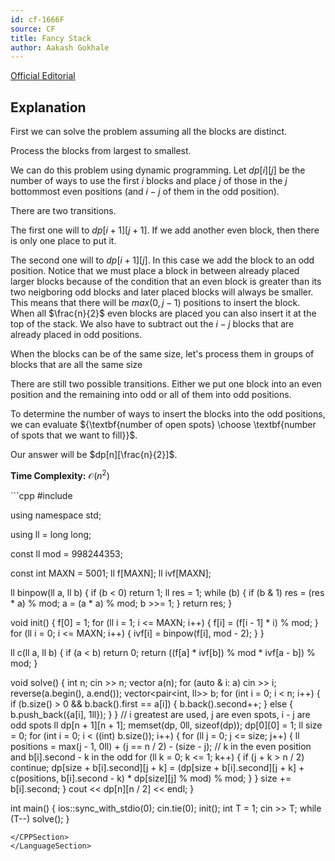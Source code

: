 ```yaml
---
id: cf-1666F
source: CF
title: Fancy Stack
author: Aakash Gokhale
---
```


[Official Editorial](https://codeforces.com/contest/1666/attachments/download/15881/nerc-2021-tutorial.pdf)

## Explanation

First we can solve the problem assuming all the blocks are distinct.

Process the blocks from largest to smallest.

We can do this problem using dynamic programming.
Let $dp[i][j]$ be the number of ways to use the first $i$ blocks and place $j$ of those in the $j$ bottommost even positions (and $i - j$ of them in the odd position).

There are two transitions.

The first one will to $dp[i + 1][j + 1]$. If we add another even block, then there is only one place to put it.

The second one will to $dp[i + 1][j]$. In this case we add the block to an odd position.
Notice that we must place a block in between already placed larger blocks because of the condition that an even block is greater than its two neigboring odd blocks and later placed blocks will always be smaller.
This means that there will be $max(0, j - 1)$ positions to insert the block. When all $\frac{n}{2}$ even blocks are placed you can also insert it at the top of the stack.
We also have to subtract out the $i - j$ blocks that are already placed in odd positions.

When the blocks can be of the same size, let's process them in groups of blocks that are all the same size

There are still two possible transitions.
Either we put one block into an even position and the remaining into odd or all of them into odd positions.

To determine the number of ways to insert the blocks into the odd positions, we can evaluate ${\textbf{number of open spots} \choose \textbf{number of spots that we want to fill}}$.

Our answer will be $dp[n][\frac{n}{2}]$.

**Time Complexity:** $\mathcal{O}(n^2)$

<LanguageSection>
<CPPSection>
```cpp
#include <bits/stdc++.h>

using namespace std;

using ll = long long;

const ll mod = 998244353;

const int MAXN = 5001;
ll f[MAXN];
ll ivf[MAXN];

ll binpow(ll a, ll b) {
	if (b < 0) return 1;
	ll res = 1;
	while (b) {
		if (b & 1) res = (res * a) % mod;
		a = (a * a) % mod;
		b >>= 1;
	}
	return res;
}

void init() {
	f[0] = 1;
	for (ll i = 1; i <= MAXN; i++) {
		f[i] = (f[i - 1] * i) % mod;
	}
	for (ll i = 0; i <= MAXN; i++) {
		ivf[i] = binpow(f[i], mod - 2);
	}
}

ll c(ll a, ll b) {
	if (a < b) return 0;
	return ((f[a] * ivf[b]) % mod * ivf[a - b]) % mod;
}

void solve() {
	int n;
	cin >> n;
	vector<int> a(n);
	for (auto & i: a) cin >> i;
	reverse(a.begin(), a.end());
	vector<pair<int, ll>> b;
	for (int i = 0; i < n; i++) {
		if (b.size() > 0 && b.back().first == a[i]) {
			b.back().second++;
		} else {
			b.push_back({a[i], 1ll});
		}
	}
	// i greatest are used, j are even spots, i - j are odd spots
	ll dp[n + 1][n + 1];
	memset(dp, 0ll, sizeof(dp));
	dp[0][0] = 1; 
	ll size = 0;
	for (int i = 0; i < ((int) b.size()); i++) {
		for (ll j = 0; j <= size; j++) {
			ll positions = max(j - 1, 0ll) + (j == n / 2) - (size - j);
			// k in the even position and b[i].second - k in the odd
			for (ll k = 0; k <= 1; k++) { 
				if (j + k > n / 2) continue;
				dp[size + b[i].second][j + k] = (dp[size + b[i].second][j + k] 
					+ c(positions, b[i].second - k) * dp[size][j] % mod) % mod;
			}
		}
		size += b[i].second;
	}
	cout << dp[n][n / 2] << endl;
}

int main() {
	ios::sync_with_stdio(0);
	cin.tie(0);
	init();
	int T = 1;
	cin >> T;
	while (T--) solve();
}

```
</CPPSection>
</LanguageSection>
